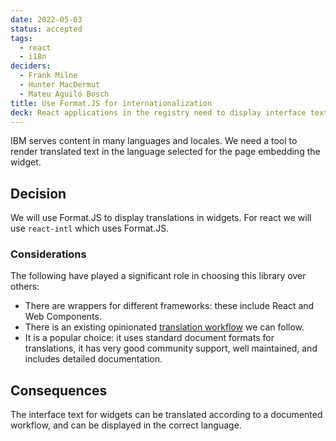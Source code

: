 ```yaml
---
date: 2022-05-03
status: accepted
tags:
  - react
  - i18n
deciders:
  - Frank Milne
  - Hunter MacDermut
  - Mateu Aguiló Bosch
title: Use Format.JS for internationalization
deck: React applications in the registry need to display interface text in multiple languages.
---
```


IBM serves content in many languages and locales. We need a tool to render translated text in the language selected for the page embedding the widget.

## Decision

We will use Format.JS to display translations in widgets. For react we will use `react-intl` which uses Format.JS.

### Considerations

The following have played a significant role in choosing this library over others:

- There are wrappers for different frameworks: these include React and Web Components.
- There is an existing opinionated [translation workflow](https://formatjs.io/docs/getting-started/application-workflow) we can follow.
- It is a popular choice: it uses standard document formats for translations, it has very good community support, well maintained, and includes detailed documentation.

## Consequences

The interface text for widgets can be translated according to a documented workflow, and can be displayed in the correct language.
